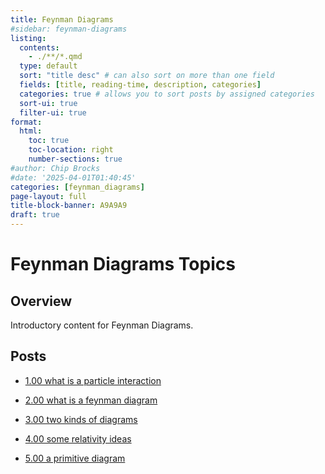 ```yaml
---
title: Feynman Diagrams
#sidebar: feynman-diagrams
listing: 
  contents: 
    - ./**/*.qmd
  type: default
  sort: "title desc" # can also sort on more than one field
  fields: [title, reading-time, description, categories]
  categories: true # allows you to sort posts by assigned categories 
  sort-ui: true
  filter-ui: true
format:
  html:
    toc: true
    toc-location: right
    number-sections: true
#author: Chip Brocks
#date: '2025-04-01T01:40:45'
categories: [feynman_diagrams]
page-layout: full
title-block-banner: A9A9A9
draft: true
---
```


# Feynman Diagrams Topics

## Overview

Introductory content for Feynman Diagrams.

## Posts

- [1.00 what is a particle interaction](20250413_0100-what_is_a_particle_interaction/0100-what_is_a_particle_interaction.qmd)
- [2.00 what is a feynman diagram](20250413_0200-what_is_a_feynman_diagram/0200-what_is_a_feynman_diagram.qmd)

- [3.00 two kinds of diagrams](20250413_0300-two_kinds_of_diagrams/0300-two_kinds_of_diagrams.qmd)
- [4.00 some relativity ideas](20250413_0400-some_relativity_ideas/0400-some_relativity_ideas.qmd)

- [5.00 a primitive diagram](20250413_0500-a_primitive_diagram/0500-a_primitive_diagram.qmd)



